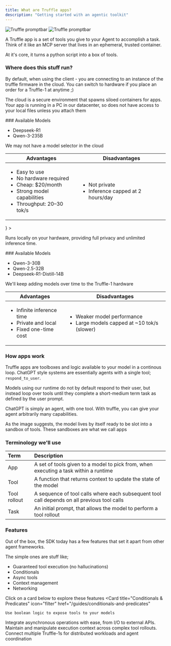 ```yaml
---
title: What are Truffle apps?
description: "Getting started with an agentic toolkit"
---
```


<img
  className="block dark:hidden"
  src="/images/promptbar.png"
  alt="Truffle promptbar"
/>
<img
  className="hidden dark:block"
  src="/images/promptbar.png"
  alt="Truffle promptbar"
/>



A Truffle app is a set of tools you give to your Agent to accomplish a task. 
Think of it like an MCP server that lives in an ephemeral, trusted container.

At it's core, it turns a python script into a box of tools.

### Where does this stuff run?
By default, when using the client - you are connecting to an instance of the truffle firmware in the cloud. You can switch to hardware if you place an order for a Truffle-1 at anytime ;)
<Tabs>
  <Tab title="Cloud" icon="cloud">
    <p>The cloud is a secure environment that spawns siloed containers for apps. Your app is running in a PC in our datacenter, so does not have access to your local files unless you attach them</p>
    ### Available Models
    <ul>
      <li>Deepseek-R1</li>
      <li>Qwen-3-235B</li>
    </ul>
    <Warning>We may not have a model selector in the cloud</Warning>
    <table>
      <thead>
        <tr>
          <th>Advantages</th>
          <th>Disadvantages</th>
        </tr>
      </thead>
      <tbody>
        <tr>
          <td>
            <ul>
              <li>Easy to use</li>
              <li>No hardware required</li>
              <li>Cheap: $20/month</li>
              <li>Strong model capabilities</li>
              <li>Throughput: 20–30 tok/s</li>
            </ul>
          </td>
          <td>
            <ul>
              <li>Not private</li>
              <li>Inference capped at 2 hours/day</li>
            </ul>
          </td>
        </tr>
      </tbody>
    </table>
    
  </Tab>
  <Tab
    title="Truffle-1"
    icon={<img src="/images/truffle.png" alt="Truffle icon" className="inline w-4 h-4" />}
  >
    <p>Runs locally on your hardware, providing full privacy and unlimited inference time.</p>
    ### Available Models
    <ul>
      <li>Qwen-3-30B</li>
      <li>Qwen-2.5-32B</li>
      <li>Deepseek-R1-Distill-14B</li>
    </ul>
    <Tip>We'll keep adding models over time to the Truffle-1 hardware</Tip>
    <table>
      <thead>
        <tr>
          <th>Advantages</th>
          <th>Disadvantages</th>
        </tr>
      </thead>
      <tbody>
        <tr>
          <td>
            <ul>
              <li>Infinite inference time</li>
              <li>Private and local</li>
              <li>Fixed one-time cost</li>
            </ul>
          </td>
          <td>
            <ul>
              <li>Weaker model performance</li>
              <li>Large models capped at ~10 tok/s (slower)</li>
            </ul>
          </td>
        </tr>
      </tbody>
    </table>
  </Tab>
</Tabs>

### How apps work
Truffle apps are toolboxes and logic available to your model in a continous loop. ChatGPT style systems are essentially agents with a single tool; `respond_to_user`.

Models using our runtime do not by default respond to their user, but instead loop over tools until they complete a short-medium term task as defined by the user prompt.

ChatGPT is simply an agent, with one tool. 
With truffle, you can give your agent arbitrarily many capabilities.

<Card title="App Selector" img="/images/appselector.png">
  As the image suggests, the model lives by itself ready to be slot into a sandbox of tools. 
  These sandboxes are what we call apps
</Card>

### Terminology we'll use

| Term           | Description                                                                 |
| :------------- | :-------------------------------------------------------------------------- |
| App            | A set of tools given to a model to pick from, when executing a task within a runtime |
| Tool           | A function that returns context to update the state of the model            |
| Tool rollout   | A sequence of tool calls where each subsequent tool call depends on all previous tool calls |
| Task           | An initial prompt, that allows the model to perform a tool rollout          |


### Features
Out of the box, the SDK today has a few features that set it apart from other agent frameworks. 

The simple ones are stuff like;
- Guaranteed tool execution (no hallucinations)
- Conditionals
- Async tools
- Context management
- Networking

Click on a card below to explore these features 
<CardGroup cols={2}>
  <Card
    title="Conditionals & Predicates"
    icon="filter"
    href="/guides/conditionals-and-predicates"
  >
    Use boolean logic to expose tools to your models
  </Card>
  <Card
    title="Async Tools"
    icon="bolt"
    href="/guides/async-tools"
  >
    Integrate asynchronous operations with ease, from I/O to external APIs.
  </Card>
  <Card
    title="Context Usage & Management"
    icon="memory"
    href="/guides/managing-context"
  >
    Maintain and manipulate execution context across complex tool rollouts.
  </Card>
  <Card
    title="Networking with Truffle-1"
    icon="network-wired"
    href="/guides/networking"
  >
    Connect multiple Truffle-1s for distributed workloads and agent coordination
  </Card>
</CardGroup>
